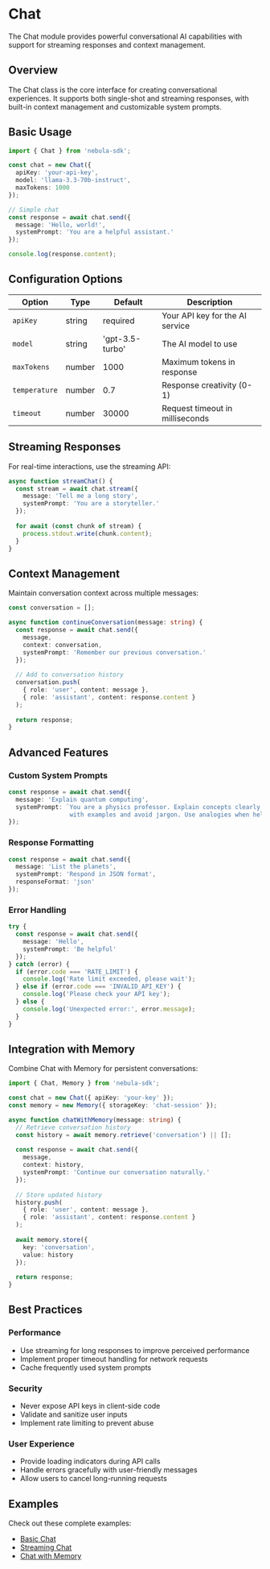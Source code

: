 # Chat

The Chat module provides powerful conversational AI capabilities with support for streaming responses and context management.

## Overview

The Chat class is the core interface for creating conversational experiences. It supports both single-shot and streaming responses, with built-in context management and customizable system prompts.

## Basic Usage

```typescript
import { Chat } from 'nebula-sdk';

const chat = new Chat({
  apiKey: 'your-api-key',
  model: 'llama-3.3-70b-instruct',
  maxTokens: 1000
});

// Simple chat
const response = await chat.send({
  message: 'Hello, world!',
  systemPrompt: 'You are a helpful assistant.'
});

console.log(response.content);
```

## Configuration Options

| Option | Type | Default | Description |
|--------|------|---------|-------------|
| `apiKey` | string | required | Your API key for the AI service |
| `model` | string | 'gpt-3.5-turbo' | The AI model to use |
| `maxTokens` | number | 1000 | Maximum tokens in response |
| `temperature` | number | 0.7 | Response creativity (0-1) |
| `timeout` | number | 30000 | Request timeout in milliseconds |

## Streaming Responses

For real-time interactions, use the streaming API:

```typescript
async function streamChat() {
  const stream = await chat.stream({
    message: 'Tell me a long story',
    systemPrompt: 'You are a storyteller.'
  });
  
  for await (const chunk of stream) {
    process.stdout.write(chunk.content);
  }
}
```

## Context Management

Maintain conversation context across multiple messages:

```typescript
const conversation = [];

async function continueConversation(message: string) {
  const response = await chat.send({
    message,
    context: conversation,
    systemPrompt: 'Remember our previous conversation.'
  });
  
  // Add to conversation history
  conversation.push(
    { role: 'user', content: message },
    { role: 'assistant', content: response.content }
  );
  
  return response;
}
```

## Advanced Features

### Custom System Prompts

```typescript
const response = await chat.send({
  message: 'Explain quantum computing',
  systemPrompt: `You are a physics professor. Explain concepts clearly 
                 with examples and avoid jargon. Use analogies when helpful.`
});
```

### Response Formatting

```typescript
const response = await chat.send({
  message: 'List the planets',
  systemPrompt: 'Respond in JSON format',
  responseFormat: 'json'
});
```

### Error Handling

```typescript
try {
  const response = await chat.send({
    message: 'Hello',
    systemPrompt: 'Be helpful'
  });
} catch (error) {
  if (error.code === 'RATE_LIMIT') {
    console.log('Rate limit exceeded, please wait');
  } else if (error.code === 'INVALID_API_KEY') {
    console.log('Please check your API key');
  } else {
    console.log('Unexpected error:', error.message);
  }
}
```

## Integration with Memory

Combine Chat with Memory for persistent conversations:

```typescript
import { Chat, Memory } from 'nebula-sdk';

const chat = new Chat({ apiKey: 'your-key' });
const memory = new Memory({ storageKey: 'chat-session' });

async function chatWithMemory(message: string) {
  // Retrieve conversation history
  const history = await memory.retrieve('conversation') || [];
  
  const response = await chat.send({
    message,
    context: history,
    systemPrompt: 'Continue our conversation naturally.'
  });
  
  // Store updated history
  history.push(
    { role: 'user', content: message },
    { role: 'assistant', content: response.content }
  );
  
  await memory.store({
    key: 'conversation',
    value: history
  });
  
  return response;
}
```

## Best Practices

### Performance
- Use streaming for long responses to improve perceived performance
- Implement proper timeout handling for network requests
- Cache frequently used system prompts

### Security
- Never expose API keys in client-side code
- Validate and sanitize user inputs
- Implement rate limiting to prevent abuse

### User Experience
- Provide loading indicators during API calls
- Handle errors gracefully with user-friendly messages
- Allow users to cancel long-running requests

## Examples

Check out these complete examples:

- [Basic Chat](https://github.com/0glabs/nebula-sdk/blob/main/examples/basic-usage.ts)
- [Streaming Chat](https://github.com/0glabs/nebula-sdk/blob/main/examples/streaming-chat.ts)
- [Chat with Memory](https://github.com/0glabs/nebula-sdk/blob/main/examples/advanced-memory.ts)
